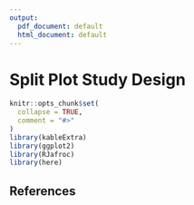 ```yaml
---
output:
  pdf_document: default
  html_document: default
---
```

# Split Plot Study Design {#SplitPlotChapter}

```r
knitr::opts_chunk$set(
  collapse = TRUE,
  comment = "#>"
)
library(kableExtra)
library(ggplot2)
library(RJafroc)
library(here)
```

<!-- ## Mean Square R(T) -->
<!-- R(T) is read as "reader nested within treatment [@RN2508].   -->


<!-- \begin{equation} -->
<!-- \text{MS[R(T)]}=\frac{1}{I(J-1)}\sum_{i=1}^{I}\sum_{j=1}^{J}\left ( \theta_{ij} - \theta_{i\bullet} \right )^{2} -->
<!-- (\#eq:MSR_T_Hillis) -->
<!-- \end{equation} -->


<!-- \begin{equation} -->
<!-- \text{MS[R(T)]}=\frac{1}{I}\sum_{i=1}^{I}\frac{1}{J_i-1}\sum_{j=1}^{J}\left ( \theta_{ij} - \theta_{i\bullet} \right )^{2} -->
<!-- (\#eq:MSR_T_Hillis_Modified) -->
<!-- \end{equation} -->


## References  

